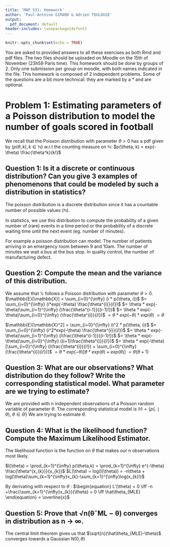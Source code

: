 ```yaml
---
title: 'MAP 531: Homework'
author: 'Paul-Antoine GIRARD & Adrien TOULOUSE'
output: 
  pdf_document: default
header-includes: \usepackage{dsfont}
---
```


```r
knitr::opts_chunk$set(echo = TRUE)
```

You are asked to provided answers to all these exercises as both Rmd and pdf files. The two files should be uploaded on Moodle on the 15th of November (23h59 Paris time).
This homework should be done by groups of 2. Only one submission per group on moodle, with both names indicated in the file.
This homework is composed of 2 independent problems.
Some of the questions are a bit more technical: they are marked by a * and are optional.

# Problem 1: Estimating parameters of a Poisson distribution to model the number of goals scored in football
We recall that the Poisson distribution with parameter $\theta > 0$ has a pdf given by ($p(\theta, k), k \in \mathbb{N})$ w.r.t the counting measure on $\mathbb{N}$:
$p(\theta, k) = exp(-\theta) \frac{\theta^k}{k!}$

## Question 1: Is it a discrete or continuous distribution? Can you give 3 examples of phenomenons that could be modeled by such a distribution in statistics?

The poisson distribution is a discrete distribution since it has a countable number of possible values ($\mathbb{N}$).

In statistics, we use this distribution to compute the probability of a given number of (rare) events in a time period or the probability of a discrete waiting time until the next event (eg. number of minutes).

For example a poisson distribution can model:
The number of patients arriving in an emergency room between 9 and 10am.
The number of minutes we wait a bus at the bus stop.
In quality control, the number of manufacturing defect.


## Question 2: Compute the mean and the variance of this distribution.

We assume that $\mathbb{X}$ follows a Poisson distribution with parameter $\theta > 0$.
$\mathbb{E}[\mathbb{X}] = \sum_{i=0}^{\infty} (i * p(\theta, i))$
$= \sum_{i=0}^{\infty} (i*exp(-\theta) \frac{\theta^{i}}{i!})$
$= \theta * exp(-\theta)\sum_{i=1}^{\infty} (\frac{\theta^{i-1}}{(i-1)!})$
$= \theta * exp(-\theta)\sum_{i=0}^{\infty} (\frac{\theta^{i}}{i!})$
$= \theta * exp(-\theta) * exp(\theta)$
$= \theta$

$\mathbb{E}[\mathbb{X}^2] = \sum_{i=0}^{\infty} (i^2 * p(\theta, i))$
$= \sum_{i=0}^{\infty} (i^2*exp(-\theta) \frac{\theta^{i}}{i!})$
$= \theta * exp(-\theta)\sum_{i=1}^{\infty} (i\frac{\theta^{i-1}}{(i-1)!})$
$= \theta * exp(-\theta)\sum_{i=0}^{\infty} ((i+1)\frac{\theta^{i}}{i!})$
$= \theta * exp(-\theta)[\sum_{i=0}^{\infty} (i\frac{\theta^{i}}{i!}) + \sum_{i=0}^{\infty} (\frac{\theta^{i}}{i!})]$
$= \theta * exp(-\theta)[\theta * exp(\theta) + exp(\theta)]$
$= \theta (\theta + 1)$

## Question 3: What are our observations? What distribution do they follow? Write the corresponding statistical model. What parameter are we trying to estimate?

We are provided with n independent observations of a Poisson random variable of parameter $\theta$.
The corresponding statistical model is $\mathbb{M} = \{p(.\mid \theta),\ \theta \in\Theta \}$
We are trying to estimate $\theta$. 

## Question 4: What is the likelihood function? Compute the Maximum Likelihood Estimator.

The likelihood function is the function on $\theta$ that makes our n observations most likely. 

$l(\theta) = \prod_{k=1}^{\infty} p(\theta,k) = \prod_{k=1}^{\infty} e^{-\theta} \frac{\theta^{x_{k}}}{x_{k}}$
$L(\theta) = log(l(\theta)) = -n\theta + log(\theta)\sum_{k=1}^{\infty}x_{k}-\sum_{k=1}^{\infty}log(x_{k}!)$

By derivating with respect to $\theta$ :
$\begin{equation} L'(\theta) = 0 \iff -n +\frac{\sum_{k=1}^{\infty}x_{k}}{\theta} = 0 \iff \hat\theta_{MLE} \end{equation} = \overline{x}$

## Question 5: Prove that √n(θˆML − θ) converges in distribution as n → ∞.

The central limit theorem gives us that $\sqrt{n}(\hat\theta_{MLE}-\theta)$ converges towards a Gaussian $N(0,\theta)$





